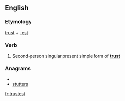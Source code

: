 ==English==

===Etymology===
[[trust]] + [[-est]]

===Verb===
{{en-verb form}}

# {{archaic}} Second-person singular present simple form of '''[[trust]]'''

===Anagrams===
* {{alphagram|ersstttu}}
* [[stutters#English|stutters]]

[[fr:trustest]]